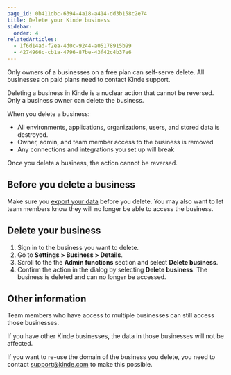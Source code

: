 ```yaml
---
page_id: 0b411dbc-6394-4a18-a414-dd3b158c2e74
title: Delete your Kinde business
sidebar:
  order: 4
relatedArticles:
  - 1f6d14ad-f2ea-4d0c-9244-a05178915b99
  - 4274966c-cb1a-4796-87be-43f42c4b37e6
---
```


<Aside type="warning">

Only owners of a businesses on a free plan can self-serve delete. All businesses on paid plans need to contact Kinde support.

</Aside>

Deleting a business in Kinde is a nuclear action that cannot be reversed. Only a business owner can delete the business.

When you delete a business:

- All environments, applications, organizations, users, and stored data is destroyed.
- Owner, admin, and team member access to the business is removed
- Any connections and integrations you set up will break

Once you delete a business, the action cannot be reversed.

## Before you delete a business

Make sure you [export your data](/manage-your-account/your-data/exporting-data/#_top) before you delete. You may also want to let team members know they will no longer be able to access the business.

## Delete your business

1. Sign in to the business you want to delete.
2. Go to **Settings > Business > Details**.
3. Scroll to the the **Admin functions** section and select **Delete business**.
4. Confirm the action in the dialog by selecting **Delete business**. The business is deleted and can no longer be accessed.

## Other information

Team members who have access to multiple businesses can still access those businesses.

If you have other Kinde businesses, the data in those businesses will not be affected.

If you want to re-use the domain of the business you delete, you need to contact support@kinde.com to make this possible.
